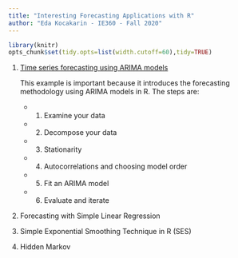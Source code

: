 ```yaml
---
title: "Interesting Forecasting Applications with R"
author: "Eda Kocakarin - IE360 - Fall 2020"
---
```

```r
library(knitr)
opts_chunk$set(tidy.opts=list(width.cutoff=60),tidy=TRUE)
```

1. [Time series forecasting using ARIMA models](https://blogs.oracle.com/datascience/introduction-to-forecasting-with-arima-in-r)

    This example is important because it introduces the forecasting methodology using ARIMA models in R. The steps are:
    
    + 1. Examine your data
   +  2. Decompose your data
   + 3. Stationarity
   + 4. Autocorrelations and choosing model order
   + 5. Fit an ARIMA model
   + 6. Evaluate and iterate
    

2. Forecasting with Simple Linear Regression
3. Simple Exponential Smoothing Technique in R (SES)
4. Hidden Markov


